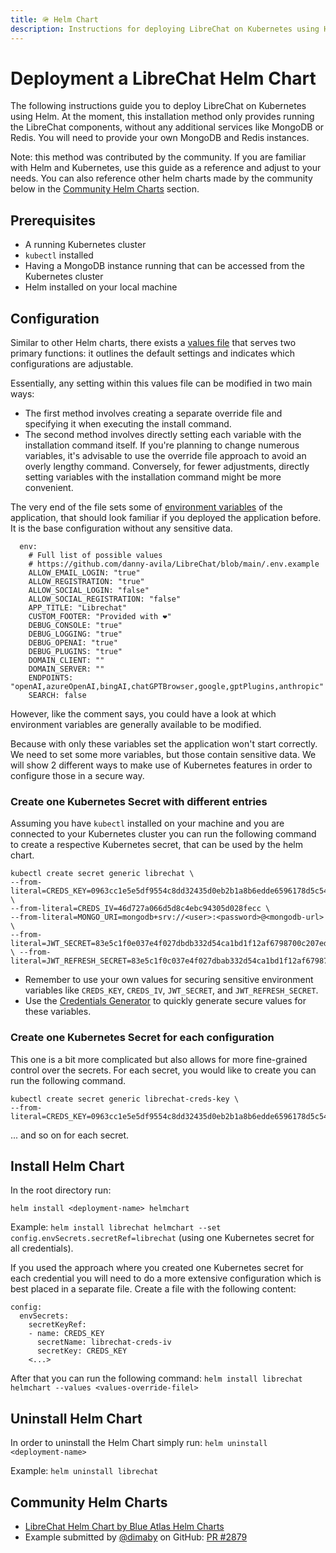 ```yaml
---
title: 🪖 Helm Chart
description: Instructions for deploying LibreChat on Kubernetes using Helm
---
```


# Deployment a LibreChat Helm Chart

The following instructions guide you to deploy LibreChat on Kubernetes using Helm. At the moment, this installation method only provides running the LibreChat components, without any additional services like MongoDB or Redis. You will need to provide your own MongoDB and Redis instances.

Note: this method was contributed by the community. If you are familiar with Helm and Kubernetes, use this guide as a reference and adjust to your needs. You can also reference other helm charts made by the community below in the [Community Helm Charts](#community-helm-charts) section.

## Prerequisites

* A running Kubernetes cluster
* `kubectl` installed
* Having a MongoDB instance running that can be accessed from the Kubernetes cluster
* Helm installed on your local machine

## Configuration
Similar to other Helm charts, there exists a [values file](https://github.com/danny-avila/LibreChat/blob/main/helmchart/values.yaml) that serves two primary functions: it outlines the default settings and indicates which configurations are adjustable.

Essentially, any setting within this values file can be modified in two main ways:

- The first method involves creating a separate override file and specifying it when executing the install command.
- The second method involves directly setting each variable with the installation command itself. If you're planning to change numerous variables, it's advisable to use the override file approach to avoid an overly lengthy command. Conversely, for fewer adjustments, directly setting variables with the installation command might be more convenient.


The very end of the file sets some of [environment variables](/docs/configuration/dotenv) of the application, that should look familiar if you deployed the application before. It is the base configuration without any sensitive data. 

```
  env:
    # Full list of possible values
    # https://github.com/danny-avila/LibreChat/blob/main/.env.example
    ALLOW_EMAIL_LOGIN: "true"
    ALLOW_REGISTRATION: "true"
    ALLOW_SOCIAL_LOGIN: "false"
    ALLOW_SOCIAL_REGISTRATION: "false"
    APP_TITLE: "Librechat"
    CUSTOM_FOOTER: "Provided with ❤️"
    DEBUG_CONSOLE: "true"
    DEBUG_LOGGING: "true"
    DEBUG_OPENAI: "true"
    DEBUG_PLUGINS: "true"
    DOMAIN_CLIENT: ""
    DOMAIN_SERVER: ""
    ENDPOINTS: "openAI,azureOpenAI,bingAI,chatGPTBrowser,google,gptPlugins,anthropic"
    SEARCH: false 
```

However, like the comment says, you could have a look at which environment variables are generally available to be modified.

Because with only these variables set the application won't start correctly. We need to set some more variables, but those contain sensitive data. We will show 2 different ways to make use of Kubernetes features in order to configure those in a secure way. 

### Create one Kubernetes Secret with different entries 
Assuming you have `kubectl` installed on your machine and you are connected to your Kubernetes cluster you can run the following command to create a respective Kubernetes secret, that can be used by the helm chart.

```
kubectl create secret generic librechat \
--from-literal=CREDS_KEY=0963cc1e5e5df9554c8dd32435d0eb2b1a8b6edde6596178d5c5418ade897673 \
--from-literal=CREDS_IV=46d727a066d5d8c4ebc94305d028fecc \
--from-literal=MONGO_URI=mongodb+srv://<user>:<password>@<mongodb-url> \
--from-literal=JWT_SECRET=83e5c1f0e037e4f027dbdb332d54ca1bd1f12af6798700c207ed817ebd7c544b \ --from-literal=JWT_REFRESH_SECRET=83e5c1f0c037e4f027dbab332d54ca1bd1f12af6798700c207ed817ebd7c544
```

- Remember to use your own values for securing sensitive environment variables like `CREDS_KEY`, `CREDS_IV`, `JWT_SECRET`, and `JWT_REFRESH_SECRET`.
- Use the [Credentials Generator](/toolkit/creds_generator) to quickly generate secure values for these variables.

### Create one Kubernetes Secret for each configuration
This one is a bit more complicated but also allows for more fine-grained control over the secrets. For each secret, you would like to create you can run the following command. 

```
kubectl create secret generic librechat-creds-key \
--from-literal=CREDS_KEY=0963cc1e5e5df9554c8dd32435d0eb2b1a8b6edde6596178d5c5418ade897673
```
... and so on for each secret.


## Install Helm Chart
In the root directory run: 

`helm install <deployment-name> helmchart`

Example: `helm install librechat helmchart --set config.envSecrets.secretRef=librechat` (using one Kubernetes secret for all credentials). 

If you used the approach where you created one Kubernetes secret for each credential you will need to do a more extensive configuration which is best placed in a separate file. Create a file with the following content: 

```
config:
  envSecrets:
    secretKeyRef:
    - name: CREDS_KEY
      secretName: librechat-creds-iv
      secretKey: CREDS_KEY
    <...>
```

After that you can run the following command: `helm install librechat helmchart --values <values-override-filel>`
     

## Uninstall Helm Chart

In order to uninstall the Helm Chart simply run: `helm uninstall <deployment-name>`

Example: `helm uninstall librechat`

## Community Helm Charts

- [LibreChat Helm Chart by Blue Atlas Helm Charts](https://github.com/bat-bs/helm-charts/tree/main/charts/librechat)
- Example submitted by [@dimaby](https://github.com/dimaby) on GitHub: [PR #2879](https://github.com/danny-avila/LibreChat/pull/2879)